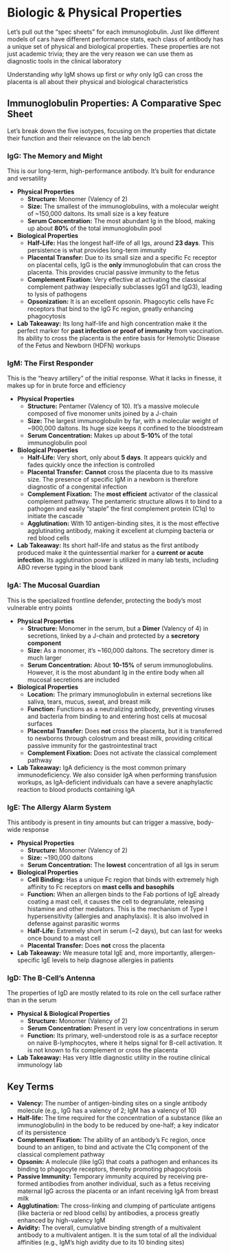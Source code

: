 # Biologic & Physical Properties {-}

Let's pull out the "spec sheets" for each immunoglobulin. Just like different models of cars have different performance stats, each class of antibody has a unique set of physical and biological properties. These properties are not just academic trivia; they are the very reason we can use them as diagnostic tools in the clinical laboratory

Understanding *why* IgM shows up first or *why* only IgG can cross the placenta is all about their physical and biological characteristics

## **Immunoglobulin Properties: A Comparative Spec Sheet** {-}

Let's break down the five isotypes, focusing on the properties that dictate their function and their relevance on the lab bench

### **IgG: The Memory and Might** {-}

This is our long-term, high-performance antibody. It’s built for endurance and versatility

*   **Physical Properties**
    *   **Structure:** Monomer (Valency of 2)
    *   **Size:** The smallest of the immunoglobulins, with a molecular weight of ~150,000 daltons. Its small size is a key feature
    *   **Serum Concentration:** The most abundant Ig in the blood, making up about **80%** of the total immunoglobulin pool

*   **Biological Properties**
    *   **Half-Life:** Has the longest half-life of all Igs, around **23 days**. This persistence is what provides long-term immunity
    *   **Placental Transfer:** Due to its small size and a specific Fc receptor on placental cells, IgG is the **only** immunoglobulin that can cross the placenta. This provides crucial passive immunity to the fetus
    *   **Complement Fixation:** Very effective at activating the classical complement pathway (especially subclasses IgG1 and IgG3), leading to lysis of pathogens
    *   **Opsonization:** It is an excellent opsonin. Phagocytic cells have Fc receptors that bind to the IgG Fc region, greatly enhancing phagocytosis

*   **Lab Takeaway:** Its long half-life and high concentration make it the perfect marker for **past infection or proof of immunity** from vaccination. Its ability to cross the placenta is the entire basis for Hemolytic Disease of the Fetus and Newborn (HDFN) workups

### **IgM: The First Responder** {-}

This is the "heavy artillery" of the initial response. What it lacks in finesse, it makes up for in brute force and efficiency

*   **Physical Properties**
    *   **Structure:** Pentamer (Valency of 10). It's a massive molecule composed of five monomer units joined by a J-chain
    *   **Size:** The largest immunoglobulin by far, with a molecular weight of ~900,000 daltons. Its huge size keeps it confined to the bloodstream
    *   **Serum Concentration:** Makes up about **5-10%** of the total immunoglobulin pool

*   **Biological Properties**
    *   **Half-Life:** Very short, only about **5 days**. It appears quickly and fades quickly once the infection is controlled
    *   **Placental Transfer:** **Cannot** cross the placenta due to its massive size. The presence of specific IgM in a newborn is therefore diagnostic of a congenital infection
    *   **Complement Fixation:** The **most efficient** activator of the classical complement pathway. The pentameric structure allows it to bind to a pathogen and easily "staple" the first complement protein (C1q) to initiate the cascade
    *   **Agglutination:** With 10 antigen-binding sites, it is the most effective agglutinating antibody, making it excellent at clumping bacteria or red blood cells

*   **Lab Takeaway:** Its short half-life and status as the first antibody produced make it the quintessential marker for a **current or acute infection**. Its agglutination power is utilized in many lab tests, including ABO reverse typing in the blood bank

### **IgA: The Mucosal Guardian** {-}

This is the specialized frontline defender, protecting the body's most vulnerable entry points

*   **Physical Properties**
    *   **Structure:** Monomer in the serum, but a **Dimer** (Valency of 4) in secretions, linked by a J-chain and protected by a **secretory component**
    *   **Size:** As a monomer, it's ~160,000 daltons. The secretory dimer is much larger
    *   **Serum Concentration:** About **10-15%** of serum immunoglobulins. However, it is the most abundant Ig in the entire body when all mucosal secretions are included

*   **Biological Properties**
    *   **Location:** The primary immunoglobulin in external secretions like saliva, tears, mucus, sweat, and breast milk
    *   **Function:** Functions as a neutralizing antibody, preventing viruses and bacteria from binding to and entering host cells at mucosal surfaces
    *   **Placental Transfer:** Does **not** cross the placenta, but it is transferred to newborns through colostrum and breast milk, providing critical passive immunity for the gastrointestinal tract
    *   **Complement Fixation:** Does not activate the classical complement pathway

*   **Lab Takeaway:** IgA deficiency is the most common primary immunodeficiency. We also consider IgA when performing transfusion workups, as IgA-deficient individuals can have a severe anaphylactic reaction to blood products containing IgA

### **IgE: The Allergy Alarm System** {-}

This antibody is present in tiny amounts but can trigger a massive, body-wide response

*   **Physical Properties**
    *   **Structure:** Monomer (Valency of 2)
    *   **Size:** ~190,000 daltons
    *   **Serum Concentration:** The **lowest** concentration of all Igs in serum

*   **Biological Properties**
    *   **Cell Binding:** Has a unique Fc region that binds with extremely high affinity to Fc receptors on **mast cells and basophils**
    *   **Function:** When an allergen binds to the Fab portions of IgE already coating a mast cell, it causes the cell to degranulate, releasing histamine and other mediators. This is the mechanism of Type I hypersensitivity (allergies and anaphylaxis). It is also involved in defense against parasitic worms
    *   **Half-Life:** Extremely short in serum (~2 days), but can last for weeks once bound to a mast cell
    *   **Placental Transfer:** Does **not** cross the placenta

*   **Lab Takeaway:** We measure total IgE and, more importantly, allergen-specific IgE levels to help diagnose allergies in patients

### **IgD: The B-Cell's Antenna** {-}

The properties of IgD are mostly related to its role on the cell surface rather than in the serum

*   **Physical & Biological Properties**
    *   **Structure:** Monomer (Valency of 2)
    *   **Serum Concentration:** Present in very low concentrations in serum
    *   **Function:** Its primary, well-understood role is as a surface receptor on naive B-lymphocytes, where it helps signal for B-cell activation. It is not known to fix complement or cross the placenta
*   **Lab Takeaway:** Has very little diagnostic utility in the routine clinical immunology lab

## **Key Terms** {-}

*   **Valency:** The number of antigen-binding sites on a single antibody molecule (e.g., IgG has a valency of 2; IgM has a valency of 10)
*   **Half-life:** The time required for the concentration of a substance (like an immunoglobulin) in the body to be reduced by one-half; a key indicator of its persistence
*   **Complement Fixation:** The ability of an antibody's Fc region, once bound to an antigen, to bind and activate the C1q component of the classical complement pathway
*   **Opsonin:** A molecule (like IgG) that coats a pathogen and enhances its binding to phagocyte receptors, thereby promoting phagocytosis
*   **Passive Immunity:** Temporary immunity acquired by receiving pre-formed antibodies from another individual, such as a fetus receiving maternal IgG across the placenta or an infant receiving IgA from breast milk
*   **Agglutination:** The cross-linking and clumping of particulate antigens (like bacteria or red blood cells) by antibodies, a process greatly enhanced by high-valency IgM
*   **Avidity:** The overall, cumulative binding strength of a multivalent antibody to a multivalent antigen. It is the sum total of all the individual affinities (e.g., IgM's high avidity due to its 10 binding sites)
